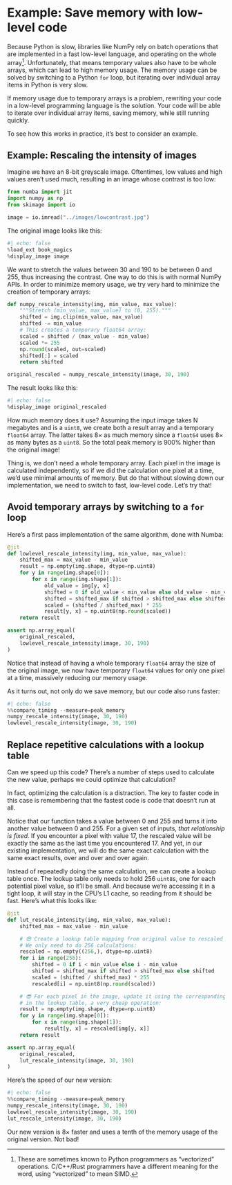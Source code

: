 # Example: Save memory with low-level code

Because Python is slow, libraries like NumPy rely on batch operations that are implemented in a fast low-level language, and operating on the whole array[^vectorized].
Unfortunately, that means temporary values also have to be whole arrays, which can lead to high memory usage.
The memory usage can be solved by switching to a Python `for` loop, but iterating over individual array items in Python is very slow.

[^vectorized]: These are sometimes known to Python programmers as "vectorized" operations. C/C++/Rust programmers have a different meaning for the word, using "vectorized" to mean SIMD.

If memory usage due to temporary arrays is a problem, rewriting your code in a low-level programming language is the solution.
Your code will be able to iterate over individual array items, saving memory, while still running quickly.

To see how this works in practice, it's best to consider an example.

## Example: Rescaling the intensity of images

Imagine we have an 8-bit greyscale image.
Oftentimes, low values and high values aren't used much, resulting in an image whose contrast is too low:

```python
from numba import jit
import numpy as np
from skimage import io

image = io.imread("../images/lowcontrast.jpg")
```

The original image looks like this:

```python
#| echo: false
%load_ext book_magics
%display_image image
```

We want to stretch the values between 30 and 190 to be between 0 and 255, thus increasing the contrast.
One way to do this is with normal NumPy APIs.
In order to minimize memory usage, we try very hard to minimize the creation of temporary arrays:

```python
def numpy_rescale_intensity(img, min_value, max_value):
    """Stretch (min_value, max_value) to (0, 255)."""
    shifted = img.clip(min_value, max_value)
    shifted -= min_value
    # This creates a temporary float64 array:
    scaled = shifted / (max_value - min_value)
    scaled *= 255
    np.round(scaled, out=scaled)
    shifted[:] = scaled
    return shifted

original_rescaled = numpy_rescale_intensity(image, 30, 190)
```

The result looks like this:

```python
#| echo: false
%display_image original_rescaled
```

How much memory does it use?
Assuming the input image takes N megabytes and is a `uint8`, we create both a result array and a temporary `float64` array.
The latter takes 8× as much memory since a `float64` uses 8× as many bytes as a `uint8`.
So the total peak memory is 900% higher than the original image!

Thing is, we don't need a whole temporary array.
Each pixel in the image is calculated independently, so if we did the calculation one pixel at a time, we'd use minimal amounts of memory.
But do that without slowing down our implementation, we need to switch to fast, low-level code.
Let's try that!

## Avoid temporary arrays by switching to a `for` loop

Here's a first pass implementation of the same algorithm, done with Numba:

```python
@jit
def lowlevel_rescale_intensity(img, min_value, max_value):
    shifted_max = max_value - min_value
    result = np.empty(img.shape, dtype=np.uint8)
    for y in range(img.shape[0]):
        for x in range(img.shape[1]):
            old_value = img[y, x]
            shifted = 0 if old_value < min_value else old_value - min_value
            shifted = shifted_max if shifted > shifted_max else shifted
            scaled = (shifted / shifted_max) * 255
            result[y, x] = np.uint8(np.round(scaled))
    return result

assert np.array_equal(
    original_rescaled,
    lowlevel_rescale_intensity(image, 30, 190)
)
```

Notice that instead of having a whole temporary `float64` array the size of the original image, we now have temporary `float64` values for only one pixel at a time, massively reducing our memory usage.

As it turns out, not only do we save memory, but our code also runs faster:

```python
#| echo: false
%%compare_timing --measure=peak_memory
numpy_rescale_intensity(image, 30, 190)
lowlevel_rescale_intensity(image, 30, 190)
```

## Replace repetitive calculations with a lookup table

Can we speed up this code?
There's a number of steps used to calculate the new value, perhaps we could optimize that calculation?

In fact, optimizing the calculation is a distraction.
The key to faster code in this case is remembering that the fastest code is code that doesn't run at all.

Notice that our function takes a value between 0 and 255 and turns it into another value between 0 and 255.
For a given set of inputs, _that relationship is fixed_.
If you encounter a pixel with value 17, the rescaled value will be exactly the same as the last time you encountered 17.
And yet, in our existing implementation, we will do the same exact calculation with the same exact results, over and over and over again.

Instead of repeatedly doing the same calculation, we can create a lookup table once.
The lookup table only needs to hold 256 `uint8`s, one for each potential pixel value, so it'll be small.
And because we're accessing it in a tight loop, it will stay in the CPU's L1 cache, so reading from it should be fast.
Here's what this looks like:

```python
@jit
def lut_rescale_intensity(img, min_value, max_value):
    shifted_max = max_value - min_value

    # 😎 Create a lookup table mapping from original value to rescaled value.
    # We only need to do 256 calculations:
    rescaled = np.empty((256,), dtype=np.uint8)
    for i in range(256):
        shifted = 0 if i < min_value else i - min_value
        shifted = shifted_max if shifted > shifted_max else shifted
        scaled = (shifted / shifted_max) * 255
        rescaled[i] = np.uint8(np.round(scaled))

    # 😎 For each pixel in the image, update it using the corresponding value
    # in the lookup table, a very cheap operation:
    result = np.empty(img.shape, dtype=np.uint8)
    for y in range(img.shape[0]):
        for x in range(img.shape[1]):
            result[y, x] = rescaled[img[y, x]]
    return result

assert np.array_equal(
    original_rescaled,
    lut_rescale_intensity(image, 30, 190)
)
```

Here's the speed of our new version:

```python
#| echo: false
%%compare_timing --measure=peak_memory
numpy_rescale_intensity(image, 30, 190)
lowlevel_rescale_intensity(image, 30, 190)
lut_rescale_intensity(image, 30, 190)
```

Our new version is 8× faster and uses a tenth of the memory usage of the original version.
Not bad!
